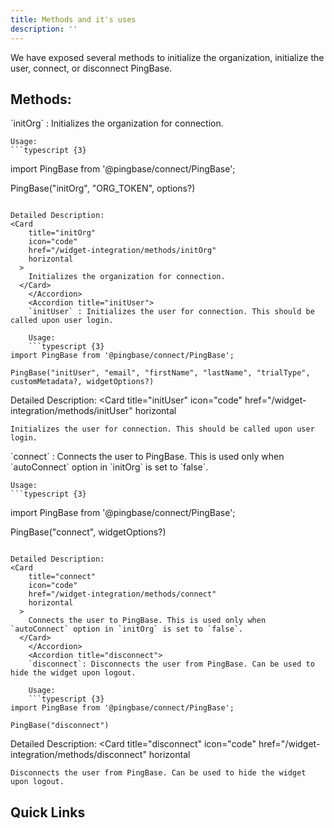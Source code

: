 ```yaml
---
title: Methods and it's uses
description: ''
---
```


We have exposed several methods to initialize the organization, initialize the user, connect, or disconnect PingBase.

## Methods:

<AccordionGroup>
    <Accordion title="initOrg">
    `initOrg` : Initializes the organization for connection.

    Usage:
    ```typescript {3}
import PingBase from '@pingbase/connect/PingBase';

PingBase("initOrg", "ORG_TOKEN", options?)
```

Detailed Description:
<Card
    title="initOrg"
    icon="code"
    href="/widget-integration/methods/initOrg"
    horizontal
  >
    Initializes the organization for connection.
  </Card>
    </Accordion>
    <Accordion title="initUser">
    `initUser` : Initializes the user for connection. This should be called upon user login.

    Usage:
    ```typescript {3}
import PingBase from '@pingbase/connect/PingBase';

PingBase("initUser", "email", "firstName", "lastName", "trialType", customMetadata?, widgetOptions?)
```

Detailed Description:
<Card
    title="initUser"
    icon="code"
    href="/widget-integration/methods/initUser"
    horizontal
  >
    Initializes the user for connection. This should be called upon user login.
  </Card>
    </Accordion>
    <Accordion title="connect">
    `connect` : Connects the user to PingBase. This is used only when `autoConnect` option in `initOrg` is set to `false`.

    Usage:
    ```typescript {3}
import PingBase from '@pingbase/connect/PingBase';

PingBase("connect", widgetOptions?)
```

Detailed Description:
<Card
    title="connect"
    icon="code"
    href="/widget-integration/methods/connect"
    horizontal
  >
    Connects the user to PingBase. This is used only when `autoConnect` option in `initOrg` is set to `false`.
  </Card>
    </Accordion>
    <Accordion title="disconnect">
    `disconnect`: Disconnects the user from PingBase. Can be used to hide the widget upon logout.

    Usage:
    ```typescript {3}
import PingBase from '@pingbase/connect/PingBase';

PingBase("disconnect")
```

Detailed Description:
<Card
    title="disconnect"
    icon="code"
    href="/widget-integration/methods/disconnect"
    horizontal
  >
    Disconnects the user from PingBase. Can be used to hide the widget upon logout.
  </Card>
    </Accordion>
</AccordionGroup>

## Quick Links

<CardGroup cols={4}>
  <Card
    title="initOrg"
    icon="code"
    href="/widget-integration/methods/initOrg"
    horizontal
  >
  </Card>
  <Card
    title="initUser"
    icon="code"
    href="/widget-integration/methods/initUser"
    horizontal
  >
  </Card>
  <Card
    title="connect"
    icon="code"
    href="/widget-integration/methods/connect"
    horizontal
  >
  </Card>
  <Card
    title="disconnect"
    icon="code"
    href="/widget-integration/methods/disconnect"
    horizontal
  >
  </Card>
</CardGroup>